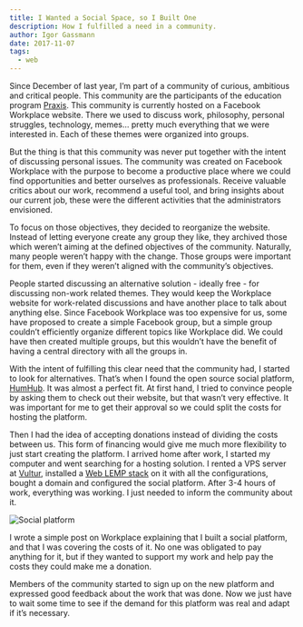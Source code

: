 ```yaml
---
title: I Wanted a Social Space, so I Built One
description: How I fulfilled a need in a community.
author: Igor Gassmann
date: 2017-11-07
tags:
  - web
---
```



Since December of last year, I’m part of a community of curious, ambitious and critical people. This
community are the participants of the education program [Praxis](https://discoverpraxis.com). This
community is currently hosted on a Facebook Workplace website. There we used to discuss work,
philosophy, personal struggles, technology, memes… pretty much everything that we were interested
in. Each of these themes were organized into groups.

But the thing is that this community was never put together with the intent of discussing personal
issues. The community was created on Facebook Workplace with the purpose to become a productive
place where we could find opportunities and better ourselves as professionals. Receive valuable
critics about our work, recommend a useful tool, and bring insights about our current job, these
were the different activities that the administrators envisioned.

To focus on those objectives, they decided to reorganize the website. Instead of letting everyone
create any group they like, they archived those which weren’t aiming at the defined objectives of
the community. Naturally, many people weren’t happy with the change. Those groups were important for
them, even if they weren’t aligned with the community’s objectives.

People started discussing an alternative solution - ideally free - for discussing non-work related
themes. They would keep the Workplace website for work-related discussions and have another place to
talk about anything else. Since Facebook Workplace was too expensive for us, some have proposed to
create a simple Facebook group, but a simple group couldn’t efficiently organize different topics
like Workplace did. We could have then created multiple groups, but this wouldn’t have the benefit
of having a central directory with all the groups in.

With the intent of fulfilling this clear need that the community had, I started to look for
alternatives. That’s when I found the open source social platform,
[HumHub](https://www.humhub.org/en). It was almost a perfect fit. At first hand, I tried to convince
people by asking them to check out their website, but that wasn’t very effective. It was important
for me to get their approval so we could split the costs for hosting the platform.

Then I had the idea of accepting donations instead of dividing the costs between us. This form of
financing would give me much more flexibility to just start creating the platform. I arrived home
after work, I started my computer and went searching for a hosting solution. I rented a VPS server
at [Vultur](https://www.vultr.com), installed a [Web LEMP stack](https://lemp.io/) on it with all
the configurations, bought a domain and configured the social platform. After 3-4 hours of work,
everything was working. I just needed to inform the community about it.

<Image src={socialPlatformScreenshot} alt="Social platform" />

I wrote a simple post on Workplace explaining that I built a social platform, and that I was
covering the costs of it. No one was obligated to pay anything for it, but if they wanted to support
my work and help pay the costs they could make me a donation.

Members of the community started to sign up on the new platform and expressed good feedback about
the work that was done. Now we just have to wait some time to see if the demand for this platform
was real and adapt if it’s necessary.
